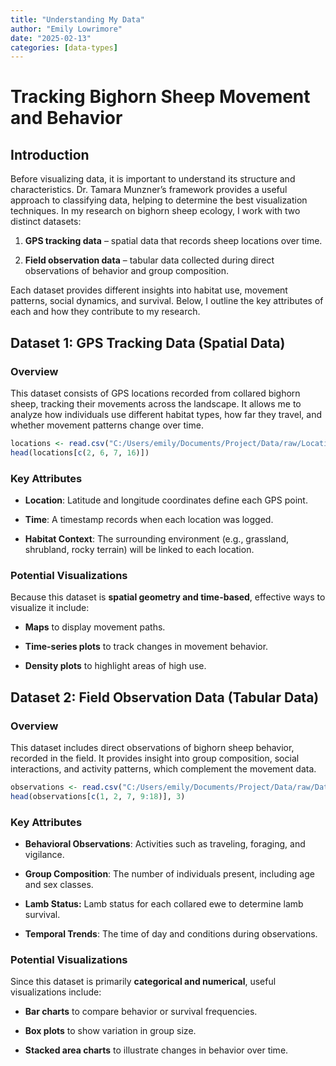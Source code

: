 ```yaml
---
title: "Understanding My Data"
author: "Emily Lowrimore"
date: "2025-02-13"
categories: [data-types]
---
```


# **Tracking Bighorn Sheep Movement and Behavior**

## **Introduction**

Before visualizing data, it is important to understand its structure and characteristics. Dr. Tamara Munzner’s framework provides a useful approach to classifying data, helping to determine the best visualization techniques. In my research on bighorn sheep ecology, I work with two distinct datasets:

1.  **GPS tracking data** – spatial data that records sheep locations over time.

2.  **Field observation data** – tabular data collected during direct observations of behavior and group composition.

Each dataset provides different insights into habitat use, movement patterns, social dynamics, and survival. Below, I outline the key attributes of each and how they contribute to my research.

## **Dataset 1: GPS Tracking Data (Spatial Data)**

### **Overview**

This dataset consists of GPS locations recorded from collared bighorn sheep, tracking their movements across the landscape. It allows me to analyze how individuals use different habitat types, how far they travel, and whether movement patterns change over time.

```r

locations <- read.csv("C:/Users/emily/Documents/Project/Data/raw/Locations/04.24-08.24_locations_no-cleaning.csv")
head(locations[c(2, 6, 7, 16)])


```

### **Key Attributes**

-   **Location**: Latitude and longitude coordinates define each GPS point.

-   **Time**: A timestamp records when each location was logged.

-   **Habitat Context**: The surrounding environment (e.g., grassland, shrubland, rocky terrain) will be linked to each location.

### **Potential Visualizations**

Because this dataset is **spatial geometry and time-based**, effective ways to visualize it include:

-   **Maps** to display movement paths.

-   **Time-series plots** to track changes in movement behavior.

-   **Density plots** to highlight areas of high use.

## **Dataset 2: Field Observation Data (Tabular Data)**

### **Overview**

This dataset includes direct observations of bighorn sheep behavior, recorded in the field. It provides insight into group composition, social interactions, and activity patterns, which complement the movement data.

```r

observations <- read.csv("C:/Users/emily/Documents/Project/Data/raw/Database/observations.csv")
head(observations[c(1, 2, 7, 9:18)], 3)
```

### **Key Attributes**

-   **Behavioral Observations**: Activities such as traveling, foraging, and vigilance.

-   **Group Composition**: The number of individuals present, including age and sex classes.

-   **Lamb Status:** Lamb status for each collared ewe to determine lamb survival.

-   **Temporal Trends**: The time of day and conditions during observations.

### **Potential Visualizations**

Since this dataset is primarily **categorical and numerical**, useful visualizations include:

-   **Bar charts** to compare behavior or survival frequencies.

-   **Box plots** to show variation in group size.

-   **Stacked area charts** to illustrate changes in behavior over time.

